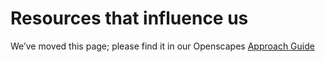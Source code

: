 # Resources that influence us {#resources-influence} 

We've moved this page; please find it in our Openscapes [Approach Guide](https://openscapes.github.io/approach-guide/contributing/inspiration.html)
